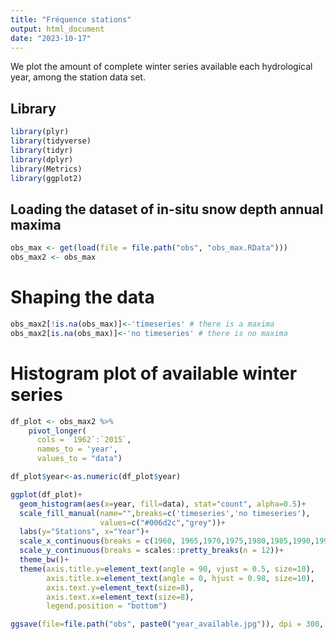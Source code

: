 ```yaml
---
title: "Fréquence stations"
output: html_document
date: "2023-10-17"
---
```

We plot the amount of complete winter series available each hydrological year, among the station data set.

## Library

```r

library(plyr)
library(tidyverse)
library(tidyr)
library(dplyr)
library(Metrics)
library(ggplot2)

```

## Loading the dataset of in-situ snow depth annual maxima

```r

obs_max <- get(load(file = file.path("obs", "obs_max.RData")))
obs_max2 <- obs_max

```

# Shaping the data

```r

obs_max2[!is.na(obs_max)]<-'timeseries' # there is a maxima
obs_max2[is.na(obs_max)]<-'no timeseries' # there is no maxima

```

# Histogram plot of available winter series

```r

df_plot <- obs_max2 %>% 
    pivot_longer(
      cols = `1962`:`2015`, 
      names_to = 'year',
      values_to = "data") 

df_plot$year<-as.numeric(df_plot$year)

ggplot(df_plot)+
  geom_histogram(aes(x=year, fill=data), stat="count", alpha=0.5)+
  scale_fill_manual(name="",breaks=c('timeseries','no timeseries'),
                    values=c("#006d2c","grey"))+
  labs(y="Stations", x="Year")+
  scale_x_continuous(breaks = c(1960, 1965,1970,1975,1980,1985,1990,1995,2000,2005,2010,2015, 2020))+
  scale_y_continuous(breaks = scales::pretty_breaks(n = 12))+    
  theme_bw()+
  theme(axis.title.y=element_text(angle = 90, vjust = 0.5, size=10), 
        axis.title.x=element_text(angle = 0, hjust = 0.98, size=10),
        axis.text.y=element_text(size=8),
        axis.text.x=element_text(size=8),
        legend.position = "bottom")

ggsave(file=file.path("obs", paste0("year_available.jpg")), dpi = 300, width = 8, height = 5.5)

```


